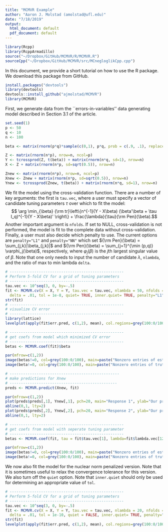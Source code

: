 ```yaml
---
title: "MCMVR Example"
author: "Aaron J. Molstad (amolstad@ufl.edu)"
date: "7/18/2019"
output:
  html_document: default
  pdf_document: default
---
```


```r
library(Rcpp)
library(RcppArmadillo)
source("~/Dropbox/GitHub/MCMVR/R/MCMVR.R")
sourceCpp("~/Dropbox/GitHub/MCMVR/src/MCnegloglikCpp.cpp")
```


In this document, we provide a short tutorial on how to use the \texttt{MCMVR} R package. We download this package from GitHub. 
```r
install.packages("devtools")
library(devtools)
devtools::install_github("ajmolstad/MCMVR")
library(MCMVR)
```

First, we generate data from the ``errors-in-variables'' data generating model described in Section 3.1 of the article. 
```r
set.seed(1)
p <- 50
q <- 10
n <- 100

beta <- matrix(rnorm(p*q)*sample(c(0,1), p*q, prob = c(.9, .1), replace=TRUE), nrow=p, ncol=q)

Z <- matrix(rnorm(n*p), nrow=n, ncol=p)
Y <- tcrossprod(Z, t(beta)) + matrix(rnorm(n*q, sd=1), nrow=n)
X <- Z + matrix(rnorm(n*p, sd=sqrt(0.5)), nrow=n)

Znew <- matrix(rnorm(n*p), nrow=n, ncol=p)
Xnew <- Znew + matrix(rnorm(n*p, sd=sqrt(0.5)), nrow=n)
Ynew <- tcrossprod(Znew, t(beta)) + matrix(rnorm(n*q, sd=1), nrow=n)
```
We fit the model using the cross-validation function. There are a number of key arguments: the first is $\texttt{tau.vec}$, where a user must specify a vector of candidate tuning parameters $\tau$ over which to fit the model: 
$$ \arg \min_{\beta} {\rm tr}\left\{n^{-1}(Y - X\beta) (\beta'\beta + \tau I_q)^{-1}(Y - X\beta)' \right\} + \frac{\lambda}{\tau}{\rm Pen}(\beta).$$
Another important argument is $\texttt{nfolds}$. If set to NULL, cross-validation is not performed, the model is fit to the complete data without cross-validation. 
Finally, a user must also decide which penalty to use. The current options are $\texttt{penalty="L1"}$ and $\texttt{penalty="NN"}$ which set ${\rm Pen}(\beta) = \sum_{j,k}|\beta_{j,k}|$ and ${\rm Pen}(\beta) = \sum_{j=1}^{\min (p,q)} \varphi_j(\beta)$, respectively, where $\varphi_j(\beta)$ is the $j$th largest singular value of $\beta$. Note that one only needs to input the number of candidate $\lambda$, $\texttt{nlambda}$, and the ratio of max to min lambda $\texttt{delta}$. 
```r
# ---------------------------------------------------
# Perform 5-fold CV for a grid of tuning parameters 
# ---------------------------------------------------
tau.vec <- 10^seq(3, 0, by=-.5)
fit <- MCMVR.cv(X = X, Y = Y, tau.vec = tau.vec, nlambda = 50, nfolds = 5, 
  delta = .01, tol = 1e-8, quiet= TRUE, inner.quiet= TRUE, penalty="L1")
str(fit)
# ---------------------------------------------------
# visualize CV error
# ---------------------------------------------------
library(lattice)
levelplot(apply(fit$err.pred, c(1,2), mean), col.regions=grey(100:0/100), xlab=expression(lambda), ylab=expression(tau), aspect="fill")

# ---------------------------------------------------
# get coefs from model which minimized CV error
# ---------------------------------------------------
betas <- MCMVR.coef(fit)$beta

par(mfrow=c(1,2))
image(betas!=0, col=grey(100:0/100), main=paste("Nonzero entries of estimate"))
image(beta!=0, col=grey(100:0/100), main=paste("Nonzero entries of truth"))

# -------------------------------------------------
# make predictions for Xnew
# ------------------------------------------------
preds <- MCMVR.predict(Xnew, fit)

par(mfrow=c(1,2))
plot(preds$preds[,1], Ynew[,1], pch=20, main="Response 1", ylab="Our prediction", xlab="True response")
abline(0,1, lty=2)
plot(preds$preds[,2], Ynew[,2], pch=20, main="Response 2", ylab="Our prediction", xlab="True response")
abline(0,1, lty=2)

# ---------------------------------------------------
# get coefs from model with seperate tuning parameter
# ---------------------------------------------------
betas <- MCMVR.coef(fit, tau = fit$tau.vec[1], lambda=fit$lambda.vec[12])$beta

par(mfrow=c(1,2))
image(betas!=0, col=grey(100:0/100), main=paste("Nonzero entries of estimate"))
image(beta!=0, col=grey(100:0/100), main=paste("Nonzero entries of truth"))
```


We now also fit the model for the nuclear norm penalized version. Note that it is sometimes useful to relax the convergence tolerance for this version. We also turn off the $\texttt{quiet}$ option. Note that $\texttt{inner.quiet}$ should only be used for determining an appropriate value of $\texttt{tol}$. 
```r
# ---------------------------------------------------
# Perform 5-fold CV for a grid of tuning parameters 
# ---------------------------------------------------
tau.vec <- 10^seq(3, 0, by=-.5)
fit <- MCMVR.cv(X = X, Y = Y, tau.vec = tau.vec, nlambda = 20, nfolds = 5, 
  delta = .01, tol = 1e-10, quiet = FALSE, inner.quiet= TRUE, penalty="NN")
str(fit)
levelplot(apply(fit$err.pred, c(1,2), mean), col.regions=grey(100:0/100), xlab=expression(lambda), ylab=expression(tau), aspect="fill")

```